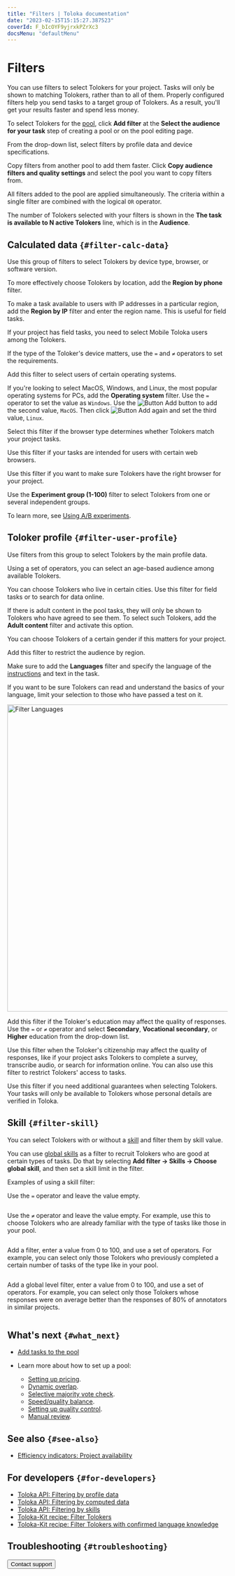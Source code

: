 ```yaml
---
title: "Filters | Toloka documentation"
date: "2023-02-15T15:15:27.387523"
coverId: F_bIcOYF9yjrxkPZrXc3
docsMenu: "defaultMenu"
---
```



# Filters

You can use filters to select Tolokers for your project. Tasks will only be shown to matching Tolokers, rather than to all of them. Properly configured filters help you send tasks to a target group of Tolokers. As a result, you'll get your results faster and spend less money.

To select Tolokers for the [pool](/docs/glossary#pool), click **Add filter** at the **Select the audience for your task** step of creating a pool or on the pool editing page.

From the drop-down list, select filters by profile data and device specifications.

<Note mode="tip" title="Tip">

Copy filters from another pool to add them faster. Click **Copy audience filters and quality settings** and select the pool you want to copy filters from.

</Note>

All filters added to the pool are applied simultaneously. The criteria within a single filter are combined with the logical `OR` operator.

<Note mode="note" title="Note">

<TolokaRequesterSourceFilterClientAbout/>

</Note>

The number of Tolokers selected with your filters is shown in the **The task is available to N active Tolokers** line, which is in the **Audience**.

## Calculated data `{#filter-calc-data}`

Use this group of filters to select Tolokers by device type, browser, or software version.

<Cut title="Region by phone number">

To more effectively choose Tolokers by location, add the **Region by phone** filter.

</Cut>

<Cut title="Region by IP">

To make a task available to users with IP addresses in a particular region, add the **Region by IP** filter and enter the region name. This is useful for field tasks.

</Cut>

<Cut title="Client">

<TolokaRequesterSourceFilterClientAbout/>

If your project has field tasks, you need to select Mobile Toloka users among the Tolokers.

</Cut>

<Cut title="Device type">

If the type of the Toloker's device matters, use the `=` and `≠` operators to set the requirements.

</Cut>

<Cut title="Operating system">

Add this filter to select users of certain operating systems.

<Note mode="tip" title="Tip">

If you're looking to select MacOS, Windows, and Linux, the most popular operating systems for PCs, add the **Operating system** filter. Use the `=` operator to set the value as `Windows`. Use the <img src="https://tlkfrontprod.azureedge.net/portal-production/static/uploaded/images/1675425170178/1675425170178_original_svg.svg" alt="Button Add" /> button to add the second value, `MacOS`. Then click <img src="https://tlkfrontprod.azureedge.net/portal-production/static/uploaded/images/1675425170178/1675425170178_original_svg.svg" alt="Button Add" /> again and set the third value, `Linux`.

</Note>

</Cut>

<Cut title="Type of client application">

Select this filter if the browser type determines whether Tolokers match your project tasks.

</Cut>

<Cut title="Browser">

Use this filter if your tasks are intended for users with certain web browsers.

</Cut>

<Cut title="Client application versions">

Use this filter if you want to make sure Tolokers have the right browser for your project.

</Cut>

<Cut title="Experiment group (1-100)">

Use the **Experiment group (1-100)** filter to select Tolokers from one or several independent groups.

To learn more, see [Using A/B experiments](/docs/guide/ab-experiment).

</Cut>

## Toloker profile `{#filter-user-profile}`

Use filters from this group to select Tolokers by the main profile data.

<Cut title="Date of birth">

Using a set of operators, you can select an age-based audience among available Tolokers.

</Cut>

<Cut title="City">

You can choose Tolokers who live in certain cities. Use this filter for field tasks or to search for data online.

</Cut>

<Cut title="Adult content">

If there is adult content in the pool tasks, they will only be shown to Tolokers who have agreed to see them. To select such Tolokers, add the **Adult content** filter and activate this option.

</Cut>

<Cut title="Gender">

You can choose Tolokers of a certain gender if this matters for your project.

</Cut>

<Cut title="Country">

Add this filter to restrict the audience by region.

</Cut>

<Cut title="Languages">

Make sure to add the **Languages** filter and specify the language of the [instructions](/docs/glossary#instructions) and text in the task.

If you want to be sure Tolokers can read and understand the basics of your language, limit your selection to those who have passed a test on it.

<Image width="700px" withBackground imageId="1675426705219" alt="Filter Languages" />

</Cut>

<Cut title="Education">

Add this filter if the Toloker's education may affect the quality of responses. Use the `=` or `≠` operator and select **Secondary**, **Vocational secondary**, or **Higher** education from the drop-down list.

</Cut>

<Cut title="Citizenship">

Use this filter when the Toloker's citizenship may affect the quality of responses, like if your project asks Tolokers to complete a survey, transcribe audio, or search for information online. You can also use this filter to restrict Tolokers' access to tasks.

</Cut>

<Cut title="Verified">

Use this filter if you need additional guarantees when selecting Tolokers. Your tasks will only be available to Tolokers whose personal details are verified in Toloka.

</Cut>

## Skill `{#filter-skill}`

You can select Tolokers with or without a [skill](/docs/glossary#skill) and filter them by skill value.

You can use [global skills](/docs/guide/nav-cross-project) as a filter to recruit Tolokers who are good at certain types of tasks. Do that by selecting **Add filter → Skills → Choose global skill**, and then set a skill limit in the filter.

Examples of using a skill filter:

<Cut title="I need Tolokers without a skill">

Use the `=` operator and leave the value empty.

<Image width="700px" withBackground imageId="1675426702400" alt="" />

</Cut>

<Cut title="I need Tolokers with a skill and the skill level doesn't matter">

Use the `≠` operator and leave the value empty. For example, use this to choose Tolokers who are already familiar with the type of tasks like those in your pool.

<Image width="700px" withBackground imageId="1675426707500" alt="" />

</Cut>

<Cut title="I need Tolokers with a skill of a certain level">

Add a filter, enter a value from 0 to 100, and use a set of operators. For example, you can select only those Tolokers who previously completed a certain number of tasks of the type like in your pool.

<Image width="700px" withBackground imageId="1675426710797" alt="" />

</Cut>

<Cut title="I need Tolokers with a global skill of a certain level">

Add a global level filter, enter a value from 0 to 100, and use a set of operators. For example, you can select only those Tolokers whose responses were on average better than the responses of 80% of annotators in similar projects.

<Image width="700px" withBackground imageId="1675426699123" alt="" />

</Cut>

## What's next `{#what_next}`
- [Add tasks to the pool](/docs/guide/pool)
- Learn more about how to set up a pool:

    - [Setting up pricing](/docs/guide/dynamic-pricing).
    - [Dynamic overlap](/docs/guide/dynamic-overlap).
    - [Selective majority vote check](/docs/guide/selective-mvote).
    - [Speed/quality balance](/docs/guide/adjust).
    - [Setting up quality control](/docs/guide/qa-pool-settings).
    - [Manual review](/docs/guide/offline-accept).

## See also `{#see-also}`

- [Efficiency indicators: Project availability](/docs/guide/efficiency-metrics/available-performers)

## For developers `{#for-developers}`

- [Toloka API: Filtering by profile data](/docs/api/filter-profile)
- [Toloka API: Filtering by computed data](/docs/api/filter-computed)
- [Toloka API: Filtering by skills](/docs/api/filter-skill)
- [Toloka-Kit recipe: Filter Tolokers](/docs/toloka-kit/recipes/filter-tolokers)
- [Toloka-Kit recipe: Filter Tolokers with confirmed language knowledge](/docs/toloka-kit/recipes/filter-tolokers-languages)

## Troubleshooting `{#troubleshooting}`

<Cut title="Tolokers">

<FaqFindGender/>

<FaqDemographicGeoParams/>

<FaqArbitraryUser/>

<FaqLimitNumberTolokers/>

<FaqSpecificCity/>

<FaqSkillForDifferentProjects/>

</Cut>

<Cut title="Skill">

<FaqCalculateSkill/>

<FaqAssignSkill/>

<FaqSkillExpiration/>

<FaqSelectSpecificTolokers/>

<FaqSetUpFilter/>

<FaqRaiseSkill/>

<FaqAssignedSkill/>

<FaqShowSkill/>

<FaqAutoAssignSkill/>

</Cut>

<FaqTaskAvailable/>

<TroubleshootingMobileUnavailable/>

<Button themeColor="light" view="default" size="l" type="link" url="/docs/guide/troubleshooting/support?form-source=guide-filters">Contact support</Button>
